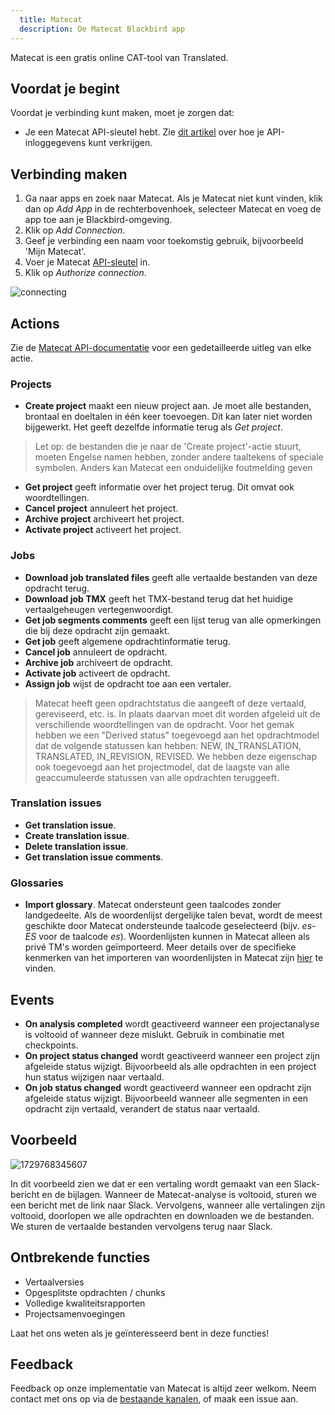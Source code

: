 ```yaml
---
  title: Matecat
  description: De Matecat Blackbird app
---
```


<LinkCard title="View on Github" target="_blank" href="https://github.com/bb-io/Matecat" icon="github" />

Matecat is een gratis online CAT-tool van Translated.

## Voordat je begint

Voordat je verbinding kunt maken, moet je zorgen dat:

- Je een Matecat API-sleutel hebt. Zie [dit artikel](https://guides.matecat.com/obtaining-api-credentials) over hoe je API-inloggegevens kunt verkrijgen.

## Verbinding maken

1. Ga naar apps en zoek naar Matecat. Als je Matecat niet kunt vinden, klik dan op _Add App_ in de rechterbovenhoek, selecteer Matecat en voeg de app toe aan je Blackbird-omgeving.
2. Klik op _Add Connection_.
3. Geef je verbinding een naam voor toekomstig gebruik, bijvoorbeeld 'Mijn Matecat'.
4. Voer je Matecat [API-sleutel](https://guides.matecat.com/obtaining-api-credentials) in.
5. Klik op _Authorize connection_.

![connecting](https://raw.githubusercontent.com/bb-io/Matecat/main/image/README/1693310380983.png)

## Actions

Zie de [Matecat API-documentatie](https://www.matecat.com/api/docs#/) voor een gedetailleerde uitleg van elke actie.

### Projects

- **Create project** maakt een nieuw project aan. Je moet alle bestanden, brontaal en doeltalen in één keer toevoegen. Dit kan later niet worden bijgewerkt. Het geeft dezelfde informatie terug als _Get project_.
> Let op: de bestanden die je naar de 'Create project'-actie stuurt, moeten Engelse namen hebben, zonder andere taaltekens of speciale symbolen. Anders kan Matecat een onduidelijke foutmelding geven
- **Get project** geeft informatie over het project terug. Dit omvat ook woordtellingen.
- **Cancel project** annuleert het project.
- **Archive project** archiveert het project.
- **Activate project** activeert het project.

### Jobs

- **Download job translated files** geeft alle vertaalde bestanden van deze opdracht terug.
- **Download job TMX** geeft het TMX-bestand terug dat het huidige vertaalgeheugen vertegenwoordigt.
- **Get job segments comments** geeft een lijst terug van alle opmerkingen die bij deze opdracht zijn gemaakt.
- **Get job** geeft algemene opdrachtinformatie terug.
- **Cancel job** annuleert de opdracht.
- **Archive job** archiveert de opdracht.
- **Activate job** activeert de opdracht.
- **Assign job** wijst de opdracht toe aan een vertaler.

> Matecat heeft geen opdrachtstatus die aangeeft of deze vertaald, gereviseerd, etc. is. In plaats daarvan moet dit worden afgeleid uit de verschillende woordtellingen van de opdracht. Voor het gemak hebben we een "Derived status" toegevoegd aan het opdrachtmodel dat de volgende statussen kan hebben: NEW, IN_TRANSLATION, TRANSLATED, IN_REVISION, REVISED. We hebben deze eigenschap ook toegevoegd aan het projectmodel, dat de laagste van alle geaccumuleerde statussen van alle opdrachten teruggeeft.

### Translation issues

- **Get translation issue**.
- **Create translation issue**.
- **Delete translation issue**.
- **Get translation issue comments**.

### Glossaries

- **Import glossary**. Matecat ondersteunt geen taalcodes zonder landgedeelte. Als de woordenlijst dergelijke talen bevat, wordt de meest geschikte door Matecat ondersteunde taalcode geselecteerd (bijv. _es-ES_ voor de taalcode _es_). Woordenlijsten kunnen in Matecat alleen als privé TM's worden geïmporteerd. Meer details over de specifieke kenmerken van het importeren van woordenlijsten in Matecat zijn [hier](https://guides.matecat.com/how-to-add-a-glossary) te vinden.

## Events

- **On analysis completed** wordt geactiveerd wanneer een projectanalyse is voltooid of wanneer deze mislukt. Gebruik in combinatie met checkpoints.
- **On project status changed** wordt geactiveerd wanneer een project zijn afgeleide status wijzigt. Bijvoorbeeld als alle opdrachten in een project hun status wijzigen naar vertaald.
- **On job status changed** wordt geactiveerd wanneer een opdracht zijn afgeleide status wijzigt. Bijvoorbeeld wanneer alle segmenten in een opdracht zijn vertaald, verandert de status naar vertaald.

## Voorbeeld

![1729768345607](https://raw.githubusercontent.com/bb-io/Matecat/main/image/README/1729768345607.png)

In dit voorbeeld zien we dat er een vertaling wordt gemaakt van een Slack-bericht en de bijlagen. Wanneer de Matecat-analyse is voltooid, sturen we een bericht met de link naar Slack. Vervolgens, wanneer alle vertalingen zijn voltooid, doorlopen we alle opdrachten en downloaden we de bestanden. We sturen de vertaalde bestanden vervolgens terug naar Slack.

## Ontbrekende functies

- Vertaalversies
- Opgesplitste opdrachten / chunks
- Volledige kwaliteitsrapporten
- Projectsamenvoegingen

Laat het ons weten als je geïnteresseerd bent in deze functies!

## Feedback

Feedback op onze implementatie van Matecat is altijd zeer welkom. Neem contact met ons op via de [bestaande kanalen](https://www.blackbird.io/), of maak een issue aan.